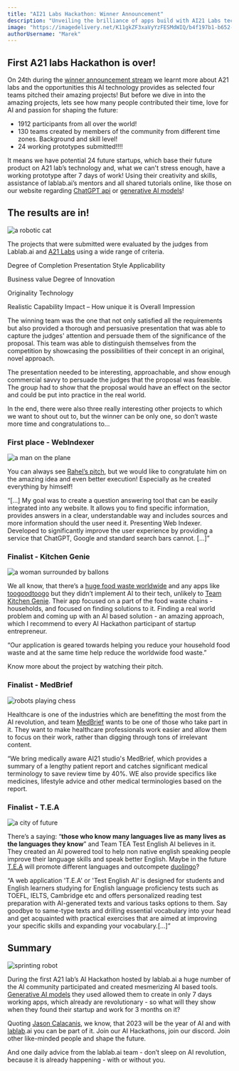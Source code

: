 ```yaml
---
title: "AI21 Labs Hackathon: Winner Announcement"
description: "Unveiling the brilliance of apps build with AI21 Labs technology! Explore the AI21 app and its applications, and applaud the ingenious creators of the Hackathon's victorious projects."
image: "https://imagedelivery.net/K11gkZF3xaVyYzFESMdWIQ/b4f197b1-b652-4f24-99e6-33056c910900/full"
authorUsername: "Marek"
---
```


## First A21 labs Hackathon is over!

On 24th during the [winner announcement stream](https://www.youtube.com/watch?v=2WUAtd4pTxg) we learnt more about A21 labs and the opportunities this AI technology provides as selected four teams pitched their amazing projects! But before we dive in into the amazing projects, lets see how many people contributed their time, love for AI and passion for shaping the future:

* 1912 participants from all over the world!
* 130 teams created by members of the community from different time zones. Background and skill level!
* 24 working prototypes submitted!!!!

It means we have potential 24 future startups, which base their future product on A21 lab’s technology and, what we can't stress enough, have a working prototype after 7 days of work! Using their creativity and skills, assistance of lablab.ai’s mentors and all shared tutorials online, like those on our website regarding [ChatGPT api](https://lablab.ai/tech/openai/chatgpt) or [generative AI models](https://lablab.ai/blog/generative-ai-in-action-real-world-applications-and-examples)!

## The results are in!

<Img src="[https://imagedelivery.net/K11gkZF3xaVyYzFESMdWIQ/3dc1633e-9654-455f-1db9-271dbbe94a00/full](https://imagedelivery.net/K11gkZF3xaVyYzFESMdWIQ/52362a42-abe0-4c13-eea9-454f25b0f700/full)" alt="a robotic cat" />

The projects that were submitted were evaluated by the judges from Lablab.ai and [A21 Labs](https://www.ai21.com/) using a wide range of criteria. 

Degree of Completion Presentation Style Applicability

Business value Degree of Innovation

Originality Technology

Realistic Capability Impact – How unique it is Overall Impression

The winning team was the one that not only satisfied all the requirements but also provided a thorough and persuasive presentation that was able to capture the judges' attention and persuade them of the significance of the proposal. This team was able to distinguish themselves from the competition by showcasing the possibilities of their concept in an original, novel approach.

The presentation needed to be interesting, approachable, and show enough commercial savvy to persuade the judges that the proposal was feasible. The group had to show that the proposal would have an effect on the sector and could be put into practice in the real world.

In the end, there were also three really interesting other projects to which we want to shout out to, but the winner can be only one, so don’t waste more time and congratulations to…

### First place - WebIndexer

<Img src="https://imagedelivery.net/K11gkZF3xaVyYzFESMdWIQ/fa260210-8294-4b30-3220-542a1cb58400/full" alt="a man on the plane" />

You can always see [Rahel’s pitch](https://lablab.ai/event/ai21-labs-hackathon/olympia/webindexer), but we would like to congratulate him on the amazing idea and even better execution! Especially as he created everything by himself!

“[...] My goal was to create a question answering tool that can be easily integrated into any website. It allows you to find specific information, provides answers in a clear, understandable way and includes sources and more information should the user need it. Presenting Web Indexer. Developed to significantly improve the user experience by providing a service that ChatGPT, Google and standard search bars cannot. [...]”

### Finalist - Kitchen Genie

<Img src="https://imagedelivery.net/K11gkZF3xaVyYzFESMdWIQ/5631fab9-a1c4-471c-69f0-ed307e4fd300/full" alt="a woman surrounded by ballons" />

We all know, that there’s a [huge food waste worldwide](https://greenly.earth/en-us/blog/ecology-news/global-food-waste-in-2022) and any apps like [toogoodtoogo](https://toogoodtogo.eu/) but they didn’t implement AI to their tech, unlikely to [Team Kitchen Genie](https://lablab.ai/event/ai21-labs-hackathon/lastminute/kitchen-genie). Their app focused on a part of the food waste chains - households, and focused on finding solutions to it. Finding a real world problem and  coming up with an AI based solution - an amazing approach, which I recommend to every AI Hackathon participant of startup entrepreneur. 

“Our application is geared towards helping you reduce your household food waste and at the same time help reduce the worldwide food waste.”

Know more about the project by watching their pitch.

### Finalist - MedBrief

<Img src="https://imagedelivery.net/K11gkZF3xaVyYzFESMdWIQ/69fa1471-6fc4-462b-7f15-627b39514900/full" alt="robots playing chess" />

Healthcare is one of the industries which are benefitting the most from the AI revolution, and team [MedBrief](https://lablab.ai/event/ai21-labs-hackathon/storyscape/medbrief) wants to be one of those who take part in it. They want to make healthcare professionals work easier and allow them to focus on their work, rather than digging through tons of irrelevant content.

“We bring medically aware AI21 studio's MedBrief, which provides a summary of a lengthy patient report and catches significant medical terminology to save review time by 40%. WE also provide specifics like medicines, lifestyle advice and other medical terminologies based on the report.

### Finalist - T.E.A

<Img src="https://imagedelivery.net/K11gkZF3xaVyYzFESMdWIQ/1756a687-c51c-4eb6-d4a9-1549ebbef900/full" alt="a city of future" />

There’s a saying: “**those who know many languages live as many lives as the languages they know**” and Team TEA Test English AI believes in it. They created an AI powered tool to help non native english speaking people improve their language skills and speak better English. Maybe in the future [T.E.A](https://lablab.ai/event/ai21-labs-hackathon/the-think-tank/tea-test-english-ai) will promote different languages and outcompete [duolingo](https://www.duolingo.com/)?

“A web application 'T.E.A' or 'Test English AI' is designed for students and English learners studying for English language proficiency tests such as TOEFL, IELTS, Cambridge etc and offers personalized reading test preparation with AI-generated texts and various tasks options to them. Say goodbye to same-type texts and drilling essential vocabulary into your head and get acquainted with practical exercises that are aimed at improving your specific skills and expanding your vocabulary.[...]”

## Summary

<Img src="https://imagedelivery.net/K11gkZF3xaVyYzFESMdWIQ/c0e77bd4-d33a-4665-7a01-fd7910884700/full" alt="sprinting robot" />

During the first A21 lab’s AI Hackathon hosted by lablab.ai a huge number of the AI community participated and created mesmerizing AI based tools. [Generative AI models](https://lablab.ai/tech) they used allowed them to create in only 7 days working apps, which already are revolutionary - so what will they show when they found their startup and work for 3 months on it?

Quoting [Jason Calacanis](https://lablab.ai/blog/state-of-the-art-ai-jason-calacanis-the-greatest-startup-investor-of-all-time-number-one-prediction-for-2023), we know, that 2023 will be the year of AI and with [lablab](https://lablab.ai/event).ai you can be part of it. Join our AI Hackathons, join our discord. Join other like-minded people and shape the future. 

And one daily advice from the lablab.ai team - don’t sleep on AI revolution, because it is already happening - with or without you.
